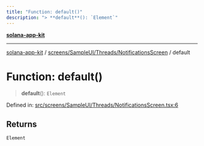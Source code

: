 ```yaml
---
title: "Function: default()"
description: "> **default**(): `Element`"
---
```


[**solana-app-kit**](../../../../../README.mdx)

***

[solana-app-kit](../../../../../README.mdx) / [screens/SampleUI/Threads/NotificationsScreen](../README.mdx) / default

# Function: default()

> **default**(): `Element`

Defined in: [src/screens/SampleUI/Threads/NotificationsScreen.tsx:6](https://github.com/SendArcade/solana-social-starter/blob/b27156124ee1831d644b1af765e8d55a2885cd4f/src/screens/SampleUI/Threads/NotificationsScreen.tsx#L6)

## Returns

`Element`
